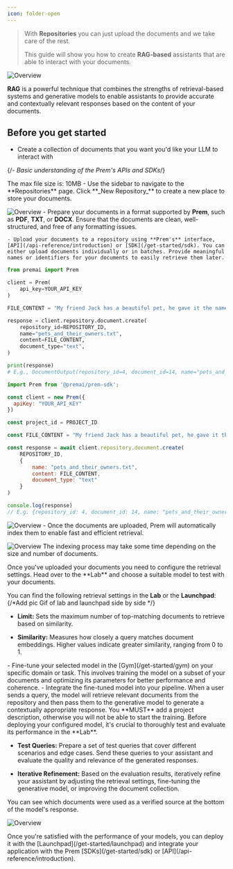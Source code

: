 ```yaml
---
icon: folder-open
---
```


> With **Repositories** you can just upload the documents and we take care of the rest. 
>
> This guide will show you how to create **RAG-based** assistants that are able to interact with your documents. 

<img
  src="https://static.premai.io/prem-saas-docs/repositories-guide/repositoriesDocumentPage.png"
  alt="Overview"
/>

**RAG** is a powerful technique that combines the strengths of retrieval-based systems and generative models to enable assistants to provide accurate and contextually relevant responses based on the content of your documents.



## Before you get started

- Create a collection of documents that you want you'd like your LLM to interact with


{/*- Basic understanding of the Prem's APIs and SDKs*/}

<Steps>
  <Step title="Create A Repository and Upload Your Documents">
  <Tip>
    The max file size is: 10MB
  </Tip>
    - Use the sidebar to navigate to the **Repositories** page. Click **_New Repository_** to create a new place to store your documents. 

<img
  src="https://static.premai.io/prem-saas-docs/repositories-guide/repoSidebar.gif"
  alt="Overview"
/>
    - Prepare your documents in a format supported by **Prem**, such as **PDF**, **TXT**, or **DOCX**. Ensure that the documents are clean, well-structured, and free of any formatting issues.

    - Upload your documents to a repository using **Prem's** interface, [API](/api-reference/introduction) or [SDK](/get-started/sdk). You can either upload documents individually or in batches. Provide meaningful names or identifiers for your documents to easily retrieve them later.
<CodeGroup>

```python Python
from premai import Prem

client = Prem(
    api_key=YOUR_API_KEY
)

FILE_CONTENT = "My friend Jack has a beautiful pet, he gave it the name Sparky, [...]"

response = client.repository.document.create(
	repository_id=REPOSITORY_ID,
	name="pets_and_their_owners.txt",
	content=FILE_CONTENT,
	document_type="text",
)

print(response)
# E.g., DocumentOutput(repository_id=4, document_id=14, name="pets_and_their_owners.txt", type="text", status="UPLOADED", chunk_count=0, error=None)
```

```javascript JavaScript
import Prem from '@premai/prem-sdk';

const client = new Prem({
  apiKey: "YOUR_API_KEY"
})

const project_id = PROJECT_ID

const FILE_CONTENT = "My friend Jack has a beautiful pet, he gave it the name Sparky, [...]"

const response = await client.repository.document.create(
    REPOSITORY_ID,
    {
        name: "pets_and_their_owners.txt",
        content: FILE_CONTENT,
        document_type: "text"
    }
)

console.log(response)
// E.g. {repository_id: 4, document_id: 14, name: "pets_and_their_owners.txt", type: "text", status: "UPLOADED", chunk_count: 0, error: null}
```



</CodeGroup>

<img
  src="https://static.premai.io/prem-saas-docs/repositories-guide/uploadDocs.gif"
  alt="Overview"
/>
    - Once the documents are uploaded, Prem will automatically index them to enable fast and efficient retrieval. 

   <img
  src="https://static.premai.io/prem-saas-docs/repositories-guide/indexes.png"
  alt="Overview"
/>
    <Warning>
    The indexing process may take some time depending on the size and number of documents.  
    </Warning>
    
  </Step>
  <Step title="Choose a Model and Configure Retrieval Settings">
  Once you've uploaded your documents you need to configure the retrieval settings. Head over to the **Lab** and choose a suitable model to test with your documents.
  
   You can find the following retrieval settings in the **Lab** or the **Launchpad**:
{/*Add pic Gif of lab and launchpad side by side */}
  - **Limit:** Sets the maximum number of top-matching documents to retrieve based on similarity.
  
  - **Similarity:** Measures how closely a query matches document embeddings. Higher values indicate greater similarity, ranging from 0 to 1.
  
  </Step>

  <Step title ="Fine-tune the model with the Gym">
  - Fine-tune your selected model in the [Gym](/get-started/gym) on your specific domain or task. This involves training the model on a subset of your documents and optimizing its parameters for better performance and coherence.
  - Integrate the fine-tuned model into your pipeline. When a user sends a query, the model will retrieve relevant documents from the repository and then pass them to the generative model to generate a contextually appropriate response.
  <Warning>
    You **MUST** add a project description, otherwise you will not be able to start the training.
  </Warning>
  </Step>
  <Step title = "Testing and Evaluation">
Before deploying your configured model, it's crucial to thoroughly test and evaluate its performance in the **Lab**.

 - **Test Queries:** Prepare a set of test queries that cover different scenarios and edge cases. Send these queries to your assistant and evaluate the quality and relevance of the generated responses.

 - **Iterative Refinement:** Based on the evaluation results, iteratively refine your assistant by adjusting the retrieval settings, fine-tuning the generative model, or improving the document collection.
  
  <Note>You can see which documents were used as a verified source at the bottom of the model's response.</Note>
  
  <img
  src="https://static.premai.io/prem-saas-docs/repositories-guide/testRepo.png"
  alt="Overview"
/>
  
  </Step>

  <Step title = "Deployment and Integration">
  Once you're satisfied with the performance of your models, you can deploy it with the [Launchpad](/get-started/launchpad) and integrate your application with the Prem [SDKs](/get-started/sdk) or [API](/api-reference/introduction).
  </Step>

</Steps>
